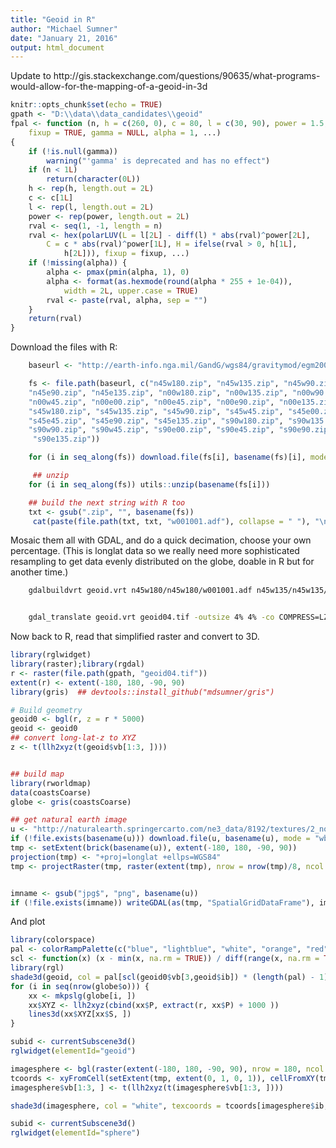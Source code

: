 ```yaml
---
title: "Geoid in R"
author: "Michael Sumner"
date: "January 21, 2016"
output: html_document
---
```


Update to http://gis.stackexchange.com/questions/90635/what-programs-would-allow-for-the-mapping-of-a-geoid-in-3d


```r
knitr::opts_chunk$set(echo = TRUE)
gpath <- "D:\\data\\data_candidates\\geoid"
fpal <- function (n, h = c(260, 0), c = 80, l = c(30, 90), power = 1.5, 
    fixup = TRUE, gamma = NULL, alpha = 1, ...) 
{
    if (!is.null(gamma)) 
        warning("'gamma' is deprecated and has no effect")
    if (n < 1L) 
        return(character(0L))
    h <- rep(h, length.out = 2L)
    c <- c[1L]
    l <- rep(l, length.out = 2L)
    power <- rep(power, length.out = 2L)
    rval <- seq(1, -1, length = n)
    rval <- hex(polarLUV(L = l[2L] - diff(l) * abs(rval)^power[2L], 
        C = c * abs(rval)^power[1L], H = ifelse(rval > 0, h[1L], 
            h[2L])), fixup = fixup, ...)
    if (!missing(alpha)) {
        alpha <- pmax(pmin(alpha, 1), 0)
        alpha <- format(as.hexmode(round(alpha * 255 + 1e-04)), 
            width = 2L, upper.case = TRUE)
        rval <- paste(rval, alpha, sep = "")
    }
    return(rval)
}
```


Download the files with R: 

```R
    baseurl <- "http://earth-info.nga.mil/GandG/wgs84/gravitymod/egm2008/GIS/world_geoid"

    fs <- file.path(baseurl, c("n45w180.zip", "n45w135.zip", "n45w90.zip", "n45w45.zip",    "n45e00.zip", "n45e45.zip", 
    "n45e90.zip", "n45e135.zip", "n00w180.zip", "n00w135.zip", "n00w90.zip", 
    "n00w45.zip", "n00e00.zip", "n00e45.zip", "n00e90.zip", "n00e135.zip", 
    "s45w180.zip", "s45w135.zip", "s45w90.zip", "s45w45.zip", "s45e00.zip", 
    "s45e45.zip", "s45e90.zip", "s45e135.zip", "s90w180.zip", "s90w135.zip", 
    "s90w90.zip", "s90w45.zip", "s90e00.zip", "s90e45.zip", "s90e90.zip", 
     "s90e135.zip"))

    for (i in seq_along(fs)) download.file(fs[i], basename(fs)[i], mode = "wb")

     ## unzip
    for (i in seq_along(fs)) utils::unzip(basename(fs[i]))

    ## build the next string with R too
    txt <- gsub(".zip", "", basename(fs))
     cat(paste(file.path(txt, txt, "w001001.adf"), collapse = " "), "\n")

```

Mosaic them all with GDAL, and do a quick decimation, choose your own percentage. (This is longlat data so we really need more sophisticated resampling to get data evenly distributed on the globe, doable in R but for another time.) 


```bash
    gdalbuildvrt geoid.vrt n45w180/n45w180/w001001.adf n45w135/n45w135/w001001.adf      n45w90/n45w90/w001001.adf n45w45/n45w45/w001001.adf n45e00/n45e00/w001001.adf n45e45/n45e45/w001001.adf n45e90/n45e90/w001001.adf n45e135/n45e135/w001001.adf n00w180/n00w180/w001001.adf n00w135/n00w135/w001001.adf n00w90/n00w90/w001001.adf n00w45/n00w45/w001001.adf n00e00/n00e00/w001001.adf n00e45/n00e45/w001001.adf n00e90/n00e90/w001001.adf n00e135/n00e135/w001001.adf s45w180/s45w180/w001001.adf s45w135/s45w135/w001001.adf s45w90/s45w90/w001001.adf s45w45/s45w45/w001001.adf s45e00/s45e00/w001001.adf s45e45/s45e45/w001001.adf s45e90/s45e90/w001001.adf s45e135/s45e135/w001001.adf s90w180/s90w180/w001001.adf s90w135/s90w135/w001001.adf s90w90/s90w90/w001001.adf s90w45/s90w45/w001001.adf s90e00/s90e00/w001001.adf s90e45/s90e45/w001001.adf s90e90/s90e90/w001001.adf s90e135/s90e135/w001001.adf 


    gdal_translate geoid.vrt geoid04.tif -outsize 4% 4% -co COMPRESS=LZW -co TILED=YES
```


Now back to R, read that simplified raster and convert to 3D. 

```r
library(rglwidget)
library(raster);library(rgdal)
r <- raster(file.path(gpath, "geoid04.tif"))
extent(r) <- extent(-180, 180, -90, 90)
library(gris)  ## devtools::install_github("mdsumner/gris")  

# Build geometry
geoid0 <- bgl(r, z = r * 5000)
geoid <- geoid0
## convert long-lat-z to XYZ
z <- t(llh2xyz(t(geoid$vb[1:3, ])))


## build map
library(rworldmap)
data(coastsCoarse)
globe <- gris(coastsCoarse)

## get natural earth image
u <- "http://naturalearth.springercarto.com/ne3_data/8192/textures/2_no_clouds_8k.jpg"
if (!file.exists(basename(u))) download.file(u, basename(u), mode = "wb")
tmp <- setExtent(brick(basename(u)), extent(-180, 180, -90, 90))
projection(tmp) <- "+proj=longlat +ellps=WGS84"
tmp <- projectRaster(tmp, raster(extent(tmp), nrow = nrow(tmp)/8, ncol = ncol(tmp)/8, crs = projection(tmp)))


imname <- gsub("jpg$", "png", basename(u))
if (!file.exists(imname)) writeGDAL(as(tmp, "SpatialGridDataFrame"), imname, drivername = "PNG")

```


And plot

```r
library(colorspace)
pal <- colorRampPalette(c("blue", "lightblue", "white", "orange", "red"))(24)
scl <- function(x) (x - min(x, na.rm = TRUE)) / diff(range(x, na.rm = TRUE))
library(rgl)
shade3d(geoid, col = pal[scl(geoid0$vb[3,geoid$ib]) * (length(pal) - 1) + 1])
for (i in seq(nrow(globe$o))) {
    xx <- mkpslg(globe[i, ])
    xx$XYZ <- llh2xyz(cbind(xx$P, extract(r, xx$P) + 1000 ))
    lines3d(xx$XYZ[xx$S, ])
}

subid <- currentSubscene3d()
rglwidget(elementId="geoid")

imagesphere <- bgl(raster(extent(-180, 180, -90, 90), nrow = 180, ncol = 360))
tcoords <- xyFromCell(setExtent(tmp, extent(0, 1, 0, 1)), cellFromXY(tmp, t(imagesphere$vb[1:2, ])))
imagesphere$vb[1:3, ] <- t(llh2xyz(t(imagesphere$vb[1:3, ])))

shade3d(imagesphere, col = "white", texcoords = tcoords[imagesphere$ib, ], texture = imname)

subid <- currentSubscene3d()
rglwidget(elementId="sphere")

```
